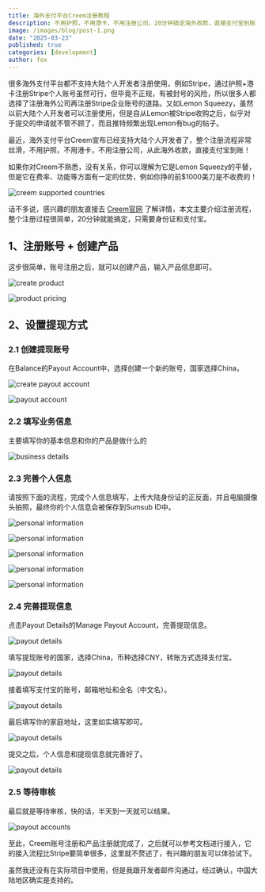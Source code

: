 ```yaml
---
title: 海外支付平台Creem注册教程
description: 不用护照，不用港卡，不用注册公司，20分钟搞定海外收款，直接支付宝到账！本文主要介绍Creem注册流程，整个过程很简单，只需身份证和支付宝。
image: /images/blog/post-1.png
date: "2025-03-23"
published: true
categories: [development]
author: fox
---
```


很多海外支付平台都不支持大陆个人开发者注册使用，例如Stripe，通过护照+港卡注册Stripe个人账号虽然可行，但毕竟不正规，有被封号的风险，所以很多人都选择了注册海外公司再注册Stripe企业账号的道路。又如Lemon Squeezy，虽然以前大陆个人开发者可以注册使用，但是自从Lemon被Stripe收购之后，似乎对于提交的申请就不管不顾了，而且推特频繁出现Lemon有bug的帖子。

最近，海外支付平台Creem宣布已经支持大陆个人开发者了，整个注册流程非常丝滑，不用护照，不用港卡，不用注册公司，从此海外收款，直接支付宝到账！

如果你对Creem不熟悉，没有关系，你可以理解为它是Lemon Squeezy的平替，但是它在费率、功能等方面有一定的优势，例如你挣的前$1000美刀是不收费的！

![creem supported countries](https://cdn.mksaas.me/images/a2025a085d1da27f14c151e84c997fa4.png)

话不多说，感兴趣的朋友直接去 [Creem官网](https://www.creem.io/?ref=mksaas.me) 了解详情，本文主要介绍注册流程，整个注册过程很简单，20分钟就能搞定，只需要身份证和支付宝。

## 1、注册账号 + 创建产品

这步很简单，账号注册之后，就可以创建产品，输入产品信息即可。

![create product](https://cdn.mksaas.me/images/b627d719804e09eba2f2f4bff9d947e3.png)

![product pricing](https://cdn.mksaas.me/images/147fe8468c1ada27cb510dac8f182e46.png)

## 2、设置提现方式

### 2.1 创建提现账号

在Balance的Payout Account中，选择创建一个新的账号，国家选择China，

![create payout account](https://cdn.mksaas.me/images/6aeb197c1a103ef6993ef10216ff4fb4.png)

![payout account](https://cdn.mksaas.me/images/fb7928e7f7752923b474479d12bd6789.png)

### 2.2 填写业务信息

主要填写你的基本信息和你的产品是做什么的

![business details](https://cdn.mksaas.me/images/60e11fe4c44c8553f885d80a6b75955d.png)

### 2.3 完善个人信息

请按照下面的流程，完成个人信息填写，上传大陆身份证的正反面，并且电脑摄像头拍照，最终你的个人信息会被保存到Sumsub ID中。

![personal information](https://cdn.mksaas.me/images/0a543106a80b4639f23b37a985ad0884.png)

![personal information](https://cdn.mksaas.me/images/c65cf0b174d21a2edad330838a596163.png)

![personal information](https://cdn.mksaas.me/images/bbabfc16d9da3831b17a29b7789feea1.png)

![personal information](https://cdn.mksaas.me/images/8ee125763f16ca63bf8c08e20e5551eb.png)

![personal information](https://cdn.mksaas.me/images/24ce9ec5f202b3ec749ab0e8824e7e5c.png)

### 2.4 完善提现信息

点击Payout Details的Manage Payout Account，完善提现信息。

![payout details](https://cdn.mksaas.me/images/c5959473c1d8674419b4c5482b37007b.png)

填写提现账号的国家，选择China，币种选择CNY，转账方式选择支付宝。

![payout details](https://cdn.mksaas.me/images/e8f31909867d8d71e2e6ec3a92fb7f06.png)

接着填写支付宝的账号，邮箱地址和全名（中文名）。

![payout details](https://cdn.mksaas.me/images/af57e4ff28c0175cb20fa0752d86543d.png)

最后填写你的家庭地址，这里如实填写即可。

![payout details](https://cdn.mksaas.me/images/afa525eaad9ca32ba340ce530c7f547d.png)

提交之后，个人信息和提现信息就完善好了。

![payout details](https://cdn.mksaas.me/images/3ae080aecc87ccc7651bed0117005259.png)

### 2.5 等待审核

最后就是等待审核，快的话，半天到一天就可以结果。

![payout accounts](https://cdn.mksaas.me/images/ee1c79ffc010a3b5602f5a6ed1201111.png)

至此，Creem账号注册和产品注册就完成了，之后就可以参考文档进行接入，它的接入流程比Stripe要简单很多，这里就不赘述了，有兴趣的朋友可以体验试下。

虽然我还没有在实际项目中使用，但是我跟开发者邮件沟通过，经过确认，中国大陆地区确实是支持的。

